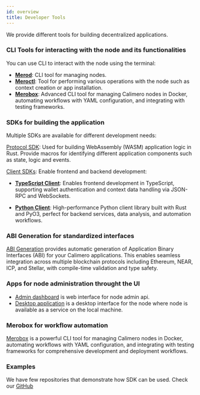 ```yaml
---
id: overview
title: Developer Tools
---
```


We provide different tools for building decentralized applications.

### CLI Tools for interacting with the node and its functionalities

You can use CLI to interact with the node using the terminal:

- **[Merod](./CLI/merod)**: CLI tool for managing nodes.
- **[Meroctl](./CLI/meroctl)**: Tool for performing various operations with the
  node such as context creation or app installation.
- **[Merobox](./merobox)**: Advanced CLI tool for managing Calimero nodes in
  Docker, automating workflows with YAML configuration, and integrating with
  testing frameworks.

### SDKs for building the application

Multiple SDKs are available for different development needs:

[Protocol SDK](./SDK/protocol-sdk/protocol-sdk): Used for building WebAssembly
(WASM) application logic in Rust. Provide macros for identifying different
application components such as state, logic and events.

[Client SDKs](/developer-tools/SDK/client-sdk): Enable frontend and backend
development:

- **[TypeScript Client](/developer-tools/SDK/client-sdk/client-ts-sdk)**:
  Enables frontend development in TypeScript, supporting wallet authentication
  and context data handling via JSON-RPC and WebSockets.

- **[Python Client](/developer-tools/SDK/client-sdk/calimero-client-py)**:
  High-performance Python client library built with Rust and PyO3, perfect for
  backend services, data analysis, and automation workflows.

### ABI Generation for standardized interfaces

[ABI Generation](./abi-generation) provides automatic generation of Application
Binary Interfaces (ABI) for your Calimero applications. This enables seamless
integration across multiple blockchain protocols including Ethereum, NEAR, ICP,
and Stellar, with compile-time validation and type safety.

### Apps for node administration throught the UI

- [Admin dashboard](./apps/admin-dashboard) is web interface for node admin api.
- [Desktop application](./apps/desktop-app) is a desktop interface for the node
  where node is available as a service on the local machine.

### Merobox for workflow automation

[Merobox](./merobox) is a powerful CLI tool for managing Calimero nodes in
Docker, automating workflows with YAML configuration, and integrating with
testing frameworks for comprehensive development and deployment workflows.

### Examples

We have few repositories that demonstrate how SDK can be used. Check our
[GitHub](https://github.com/calimero-network)
